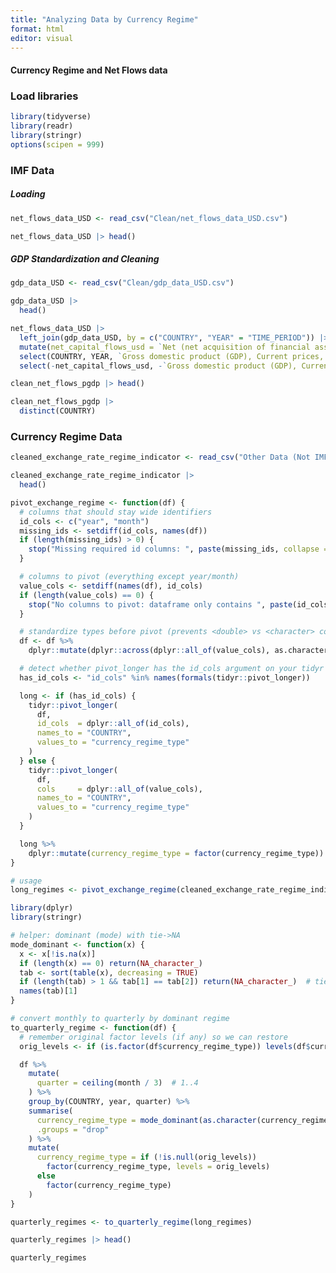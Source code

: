 ```yaml
---
title: "Analyzing Data by Currency Regime"
format: html
editor: visual
---
```


#### Currency Regime and Net Flows data

### Load libraries

```r
library(tidyverse)
library(readr)
library(stringr)
options(scipen = 999)
```

### IMF Data

##### Loading

```r
net_flows_data_USD <- read_csv("Clean/net_flows_data_USD.csv")
```

```r
net_flows_data_USD |> head()
```

##### GDP Standardization and Cleaning

```r
gdp_data_USD <- read_csv("Clean/gdp_data_USD.csv")
```

```r
gdp_data_USD |> 
  head()
```

```r
net_flows_data_USD |> 
  left_join(gdp_data_USD, by = c("COUNTRY", "YEAR" = "TIME_PERIOD")) |> 
  mutate(net_capital_flows_usd = `Net (net acquisition of financial assets less net incurrence of liabilities) - Direct investment, Total financial assets/liabilities` + `Net (net acquisition of financial assets less net incurrence of liabilities) - Portfolio investment, Total financial assets/liabilities` + `Net (net acquisition of financial assets less net incurrence of liabilities) - Other investment, Total financial assets/liabilities`) |> 
  select(COUNTRY, YEAR, `Gross domestic product (GDP), Current prices, US dollar`, net_capital_flows_usd) |> mutate(net_flows_pgdp = (net_capital_flows_usd * 4 / `Gross domestic product (GDP), Current prices, US dollar`)*100) |> 
  select(-net_capital_flows_usd, -`Gross domestic product (GDP), Current prices, US dollar`) -> clean_net_flows_pgdp
```

```r
clean_net_flows_pgdp |> head()
```

```r
clean_net_flows_pgdp |> 
  distinct(COUNTRY)
```

### Currency Regime Data

```r
cleaned_exchange_rate_regime_indicator <- read_csv("Other Data (Not IMF)/exchange_rate_regime/cleaned_exchange_rate_regime_indicator.csv")
```

```r
cleaned_exchange_rate_regime_indicator |> 
  head()
```

```r
pivot_exchange_regime <- function(df) {
  # columns that should stay wide identifiers
  id_cols <- c("year", "month")
  missing_ids <- setdiff(id_cols, names(df))
  if (length(missing_ids) > 0) {
    stop("Missing required id columns: ", paste(missing_ids, collapse = ", "))
  }

  # columns to pivot (everything except year/month)
  value_cols <- setdiff(names(df), id_cols)
  if (length(value_cols) == 0) {
    stop("No columns to pivot: dataframe only contains ", paste(id_cols, collapse = ", "))
  }

  # standardize types before pivot (prevents <double> vs <character> combine errors)
  df <- df %>%
    dplyr::mutate(dplyr::across(dplyr::all_of(value_cols), as.character))

  # detect whether pivot_longer has the id_cols argument on your tidyr
  has_id_cols <- "id_cols" %in% names(formals(tidyr::pivot_longer))

  long <- if (has_id_cols) {
    tidyr::pivot_longer(
      df,
      id_cols  = dplyr::all_of(id_cols),
      names_to = "COUNTRY",
      values_to = "currency_regime_type"
    )
  } else {
    tidyr::pivot_longer(
      df,
      cols     = dplyr::all_of(value_cols),
      names_to = "COUNTRY",
      values_to = "currency_regime_type"
    )
  }

  long %>%
    dplyr::mutate(currency_regime_type = factor(currency_regime_type))
}
```

```r
# usage
long_regimes <- pivot_exchange_regime(cleaned_exchange_rate_regime_indicator)
```

```r
library(dplyr)
library(stringr)

# helper: dominant (mode) with tie->NA
mode_dominant <- function(x) {
  x <- x[!is.na(x)]
  if (length(x) == 0) return(NA_character_)
  tab <- sort(table(x), decreasing = TRUE)
  if (length(tab) > 1 && tab[1] == tab[2]) return(NA_character_)  # tie -> NA
  names(tab)[1]
}

# convert monthly to quarterly by dominant regime
to_quarterly_regime <- function(df) {
  # remember original factor levels (if any) so we can restore
  orig_levels <- if (is.factor(df$currency_regime_type)) levels(df$currency_regime_type) else NULL

  df %>%
    mutate(
      quarter = ceiling(month / 3)  # 1..4
    ) %>%
    group_by(COUNTRY, year, quarter) %>%
    summarise(
      currency_regime_type = mode_dominant(as.character(currency_regime_type)),
      .groups = "drop"
    ) %>%
    mutate(
      currency_regime_type = if (!is.null(orig_levels))
        factor(currency_regime_type, levels = orig_levels)
      else
        factor(currency_regime_type)
    )
}
```

```r
quarterly_regimes <- to_quarterly_regime(long_regimes)
```

```r
quarterly_regimes |> head()
```

```r
quarterly_regimes
```







